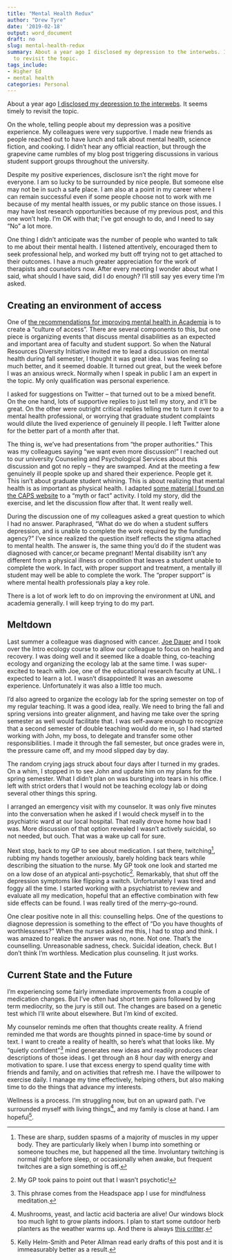 ```yaml
---
title: "Mental Health Redux"
author: "Drew Tyre"
date: '2019-02-18'
output: word_document
draft: no
slug: mental-health-redux
summary: About a year ago I disclosed my depression to the interwebs. It seems timely
  to revisit the topic.
tags_include:
- Higher Ed
- mental health
categories: Personal
---
```


About a year ago [I disclosed my depression to the interwebs](https://drewtyre.rbind.io/mental-health/). 
It seems timely to revisit the topic.

On the whole, telling people about my depression was a positive 
experience. My colleagues were very supportive. 
I made new friends as people reached out to have lunch and talk about mental health, science 
fiction, and cooking. I didn't hear any official reaction, but through the
grapevine came rumbles of my blog post triggering discussions in various student
support groups throughout the university. 

Despite my positive experiences, disclosure isn't the right move for everyone.
I am so lucky to be surrounded by nice people. But someone else may not be in 
such a safe place. I am also at a point in my career where I can remain 
successful even if some people choose not to work with me because of my 
mental health issues, or my public stance on those issues. I may have
lost research opportunities because of my previous post, and this one won't help.
I'm OK with that; I've got 
enough to do, and I need to say "No" a lot more.

One thing I didn't anticipate was the number of people who wanted to talk to me 
about their mental health. I listened attentively, encouraged them to seek 
professional help, and worked my butt off trying not to get attached to their 
outcomes. I have a much greater appreciation for the work of therapists and 
counselors now. After every meeting I wonder about what I said, what should 
I have said, did I do enough? I'll still say 
yes every time I'm asked. 

## Creating an environment of access

One of [the recommendations for improving mental health in Academia](http://tucollaborative.org/sdm_downloads/supportive-academic-environments-for-faculty-with-mental-illnesses/) is to create a 
"culture of access". There are several components to this, but one piece is organizing 
events that discuss mental disabilities as an expected and important area of faculty and
student support. So when the Natural Resources Diversity Initiative invited me to lead a 
discussion on mental health during fall semester, I thought it was great idea.
I was feeling so much better, and it seemed doable. 
It turned out great, but the week before I was an anxious wreck. 
Normally when I speak in public I am an expert in the topic. My only 
qualification was personal experience. 

I asked for suggestions on
Twitter -- that turned out to be a mixed benefit. On the one hand, lots of 
supportive replies to just tell my story, and it'll be great. On the 
other were outright critical replies telling me to turn it over to a mental 
health professional, or worrying that graduate student complaints would dilute the lived 
experience of genuinely ill people. I left Twitter alone for the better part of
a month after that. 

The thing is, we've had presentations from "the proper authorities." This was my
colleagues saying "we want even more discussion!" I reached out to our university 
Counseling and Psychological Services about this discussion and got no reply -- 
they are swamped. And at the 
meeting a few genuinely ill people spoke up and shared their experience. People 
get it. This isn't about graduate student whining. This is about realizing that 
mental health is as important as physical health. I adapted [some material I 
found on the CAPS website](https://caps.unl.edu/big-red-folder) to a "myth or fact" 
activity. I told my story, did the exercise, and let the discussion flow after 
that. It went really well. 

During the discussion one of my colleagues asked a great question to which I had 
no answer. Paraphrased, "What do we do when a student suffers 
depression, and is unable to complete the work required by the funding agency?"
I've since realized the question itself reflects the
stigma attached to mental health. The answer is, the same thing you'd do if the 
student was diagnosed with cancer,or became pregnant! Mental disability isn't 
any different from a physical illness or condition that leaves a student unable 
to complete the work. In fact, with proper support and treatment, a mentally ill
student may well be able to complete the work. The "proper support" is where 
mental health professionals play a key role. 

There is a lot of work left to do on improving the environment at UNL and academia generally.
I will keep trying to do my part.

## Meltdown

Last summer a colleague was diagnosed with cancer. [Joe Dauer](http://snr.unl.edu/aboutus/who/people/faculty-member.asp?pid=1921) and I took over 
the Intro ecology course to allow our colleague to focus on healing and recovery. I was doing well
and it seemed like a doable thing, co-teaching ecology and organizing the ecology lab at
the same time. I was super-excited to teach
with Joe, one of the educational research faculty at UNL. I expected to learn a lot. I wasn't 
disappointed! It was an awesome experience. Unfortunately it was also a little too
much.  

I'd also agreed to organize the ecology lab for the spring semester on top of my regular
teaching. It was a good idea, really. We need to bring the fall and spring versions
into greater alignment, and having me take over the spring semester as well
would facilitate that. I was self-aware enough to recognize that a second semester 
of double teaching would do me in, so I had started working with John, my boss, to delegate
and transfer some other responsibilities. I made it through the fall semester, but 
once grades were in, the pressure came off, and my mood slipped day by day. 

The random crying jags struck about four days after I turned in
my grades. On a whim, I stopped in to see John and update him on my plans for the 
spring semester. What I didn't plan on was bursting into tears in his office.
I left with strict orders that I would
not be teaching ecology lab or doing several other things this spring. 

I arranged an emergency visit with my counselor. It was only five minutes into the 
conversation when he asked if I would check myself in to the psychiatric ward at
our local hospital. That really drove home how bad I was. More discussion
of that option revealed I wasn't actively suicidal, so not needed, but ouch. 
That was a wake up call for sure. 

Next stop, back to my GP to see about medication. I sat there, twitching[^twitch], rubbing my hands
together anxiously, barely holding back tears while describing the situation to
the nurse. My GP took one look and started me on a low dose of an atypical anti-psychotic[^antipsychotic]. 
Remarkably, that shut off the depression symptoms like flipping a switch. Unfortunately I was 
tired and foggy all the time. I started working with a psychiatrist to review and
evaluate all my medication, hopeful that an 
effective combination with few side effects can be found. I was really tired of
the merry-go-round. 

One clear positive note in all this: counselling helps. One of the questions to diagnose
depression is something to the effect of "Do you have thoughts of worthlessness?" When 
the nurses asked me this, I had to stop and think. I was amazed to realize the answer
was no, none. Not one. That's the counselling. Unreasonable sadness, check. Suicidal 
ideation, check. But I don't think I'm worthless. Medication plus counseling. It just works. 

## Current State and the Future

I'm experiencing some fairly immediate improvements from a couple of medication changes. 
But I've often had short term gains followed by long term mediocrity, so the jury is still out. 
The changes are based on a genetic test which I'll write about elsewhere. But I'm 
kind of excited. 

My counselor reminds me often that thoughts create reality. A friend reminded me that 
words are thoughts pinned in space-time 
by sound or text. I want to create a reality of health, so here's what that looks like.
My "quietly confident"[^quiet] mind generates new ideas and readily produces clear descriptions of 
those ideas. I get through an 8 hour day with energy and motivation to spare. 
I use that excess energy to spend quality time with friends and family, and on
activities that refresh me. I have the willpower to 
exercise daily. I manage my time effectively, helping others, but also making time to
do the things that advance my interests. 

Wellness is a process. I'm struggling now, but 
on an upward path. I've surrounded myself with living things[^things], and my 
family is close at hand. I am hopeful[^acknowledgement].

[^twitch]: These are sharp, sudden spasms of a majority of muscles in my upper body.
They are particularly likely when I bump into something or someone touches me, but
happened all the time. Involuntary twitching is normal right before sleep, or occasionally when 
awake, but frequent twitches are a sign something is off.

[^antipsychotic]: My GP took pains to point out that I wasn't psychotic! 

[^things]: Mushrooms, yeast, and lactic acid bacteria are alive! Our windows 
block too much light to grow plants indoors. I plan to start some outdoor herb 
planters as the weather warms up. And there is always 
[this critter](https://flic.kr/p/2ec3evR).

[^quiet]: This phrase comes from the Headspace app I use for mindfulness meditation.

[^acknowledgement]: Kelly Helm-Smith and Peter Allman read early drafts of this post and it is immeasurably better as a result. 
